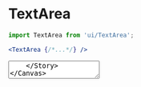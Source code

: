 
<Meta
	title="Form/TextArea"
	component={TextArea}
/>

# TextArea

```jsx
import TextArea from 'ui/TextArea';

<TextArea {/*...*/} />
```

<Canvas>
	<Story name="TextArea">
		<TextArea defaultValue={`Lorem ipsum dolor sit amet, consectetur adipisicing elit. Adipisci est mollitia qui sit sunt ullam. Accusamus consequatur dignissimos dolore facilis fuga impedit iste, laborum maiores officia quisquam ratione sequi voluptatibus.
Animi atque aut harum in officia quia rerum. Alias autem doloribus eum hic ipsum possimus quam sit temporibus, voluptatem voluptatum.
Lorem ipsum dolor sit amet, consectetur adipisicing elit. Adipisci est mollitia qui sit sunt ullam. Accusamus consequatur dignissimos dolore facilis fuga impedit iste, laborum maiores officia quisquam ratione sequi voluptatibus.
Animi atque aut harum in officia quia rerum. Alias autem doloribus eum hic ipsum possimus quam sit temporibus, voluptatem voluptatum.`} />
	</Story>
</Canvas>

<ArgsTable of={TextArea} />
